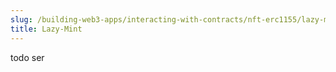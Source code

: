 ---
slug: /building-web3-apps/interacting-with-contracts/nft-erc1155/lazy-mint
title: Lazy-Mint
---

todo ser
